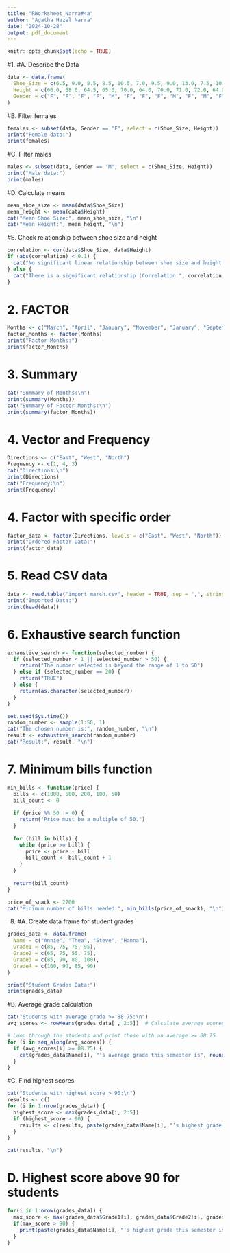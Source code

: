 ```yaml
---
title: "RWorksheet_Narra#4a"
author: "Agatha Hazel Narra"
date: "2024-10-28"
output: pdf_document
---
```


```r
knitr::opts_chunk$set(echo = TRUE)
```

#1.
#A. Describe the Data
```r
data <- data.frame(
  Shoe_Size = c(6.5, 9.0, 8.5, 8.5, 10.5, 7.0, 9.5, 9.0, 13.0, 7.5, 10.5, 8.5, 12.0, 10.5, 13.0, 11.5, 8.5, 5.0, 10.0, 6.5, 7.5, 8.5, 10.5, 8.5, 10.5, 11.0, 9.0, 13.0),
  Height = c(66.0, 68.0, 64.5, 65.0, 70.0, 64.0, 70.0, 71.0, 72.0, 64.0, 74.75, 67.0, 71.0, 71.0, 77.0, 72.0, 59.0, 62.0, 72.0, 66.0, 64.0, 67.0, 73.0, 69.0, 72.0, 70.0, 69.0, 70.0),
  Gender = c("F", "F", "F", "F", "M", "F", "F", "F", "M", "F", "M", "F", "M", "M", "M", "M", "F", "F", "M", "F", "F", "M", "M", "F", "M", "M", "M", "M")
)
```


#B. Filter females
```r
females <- subset(data, Gender == "F", select = c(Shoe_Size, Height))
print("Female data:")
print(females)
```


#C. Filter males
```r
males <- subset(data, Gender == "M", select = c(Shoe_Size, Height))
print("Male data:")
print(males)

```

#D. Calculate means
```r
mean_shoe_size <- mean(data$Shoe_Size)
mean_height <- mean(data$Height)
cat("Mean Shoe Size:", mean_shoe_size, "\n")
cat("Mean Height:", mean_height, "\n")

```

#E. Check relationship between shoe size and height
```r
correlation <- cor(data$Shoe_Size, data$Height)
if (abs(correlation) < 0.1) {
  cat("No significant linear relationship between shoe size and height (Correlation:", correlation, ")\n")
} else {
  cat("There is a significant relationship (Correlation:", correlation, ")\n")
}

```

# 2. FACTOR
```r
Months <- c("March", "April", "January", "November", "January", "September", "October", "September", "November", "August", "January", "November", "November", "February", "May", "August")
factor_Months <- factor(Months)
print("Factor Months:")
print(factor_Months)
```



# 3. Summary
```r
cat("Summary of Months:\n")
print(summary(Months))
cat("Summary of Factor Months:\n")
print(summary(factor_Months))
```


# 4. Vector and Frequency
```r
Directions <- c("East", "West", "North")
Frequency <- c(1, 4, 3)
cat("Directions:\n")
print(Directions)
cat("Frequency:\n")
print(Frequency)

```

# 4. Factor with specific order
```r
factor_data <- factor(Directions, levels = c("East", "West", "North"))
print("Ordered Factor Data:")
print(factor_data)
```


# 5. Read CSV data
```r
data <- read.table("import_march.csv", header = TRUE, sep = ",", stringsAsFactors = FALSE)
print("Imported Data:")
print(head(data))
```


# 6. Exhaustive search function
```r
exhaustive_search <- function(selected_number) {
  if (selected_number < 1 || selected_number > 50) {
    return("The number selected is beyond the range of 1 to 50")
  } else if (selected_number == 20) {
    return("TRUE")
  } else {
    return(as.character(selected_number))
  }
}

set.seed(Sys.time())  
random_number <- sample(1:50, 1)
cat("The chosen number is:", random_number, "\n")
result <- exhaustive_search(random_number)
cat("Result:", result, "\n")
```


# 7. Minimum bills function
```r
min_bills <- function(price) {
  bills <- c(1000, 500, 200, 100, 50)
  bill_count <- 0
 
  if (price %% 50 != 0) {
    return("Price must be a multiple of 50.")
  }
 
  for (bill in bills) {
    while (price >= bill) {
      price <- price - bill
      bill_count <- bill_count + 1
    }
  }
 
  return(bill_count)
}

price_of_snack <- 2700  
cat("Minimum number of bills needed:", min_bills(price_of_snack), "\n")

```
8.
#A. Create data frame for student grades
```r
grades_data <- data.frame(
  Name = c("Annie", "Thea", "Steve", "Hanna"),
  Grade1 = c(85, 75, 75, 95),
  Grade2 = c(65, 75, 55, 75),
  Grade3 = c(85, 90, 80, 100),
  Grade4 = c(100, 90, 85, 90)
)

print("Student Grades Data:")
print(grades_data)
```


#B. Average grade calculation
```r
cat("Students with average grade >= 88.75:\n")
avg_scores <- rowMeans(grades_data[ , 2:5])  # Calculate average scores for all students

# Loop through the students and print those with an average >= 88.75
for (i in seq_along(avg_scores)) {
  if (avg_scores[i] >= 88.75) {
    cat(grades_data$Name[i], "'s average grade this semester is", round(avg_scores[i], 2), "\n")
  }
}

```


#C. Find highest scores
```r
cat("Students with highest score > 90:\n")
results <- c()
for (i in 1:nrow(grades_data)) {
  highest_score <- max(grades_data[i, 2:5])  
  if (highest_score > 90) {
    results <- c(results, paste(grades_data$Name[i], "’s highest grade this semester is", highest_score))
  }
}

cat(results, "\n")

```

# D. Highest score above 90 for students
```r
for(i in 1:nrow(grades_data)) {
  max_score <- max(grades_data$Grade1[i], grades_data$Grade2[i], grades_data$Grade3[i], grades_data$Grade4[i])
  if(max_score > 90) {
    print(paste(grades_data$Name[i], "'s highest grade this semester is", max_score))
  }
}
```